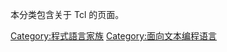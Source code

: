 {{commonscat|Tcl programming language family}}
本分类包含关于 Tcl 的页面。

[[Category:程式語言家族|Category:程式語言家族]]
[[Category:面向文本编程语言|Category:面向文本编程语言]]